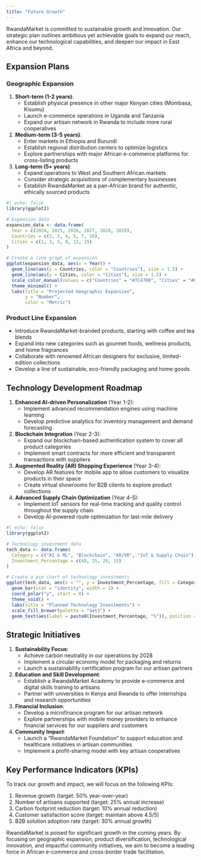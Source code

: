 ```yaml
---
title: "Future Growth"
---
```


RwandaMarket is committed to sustainable growth and innovation. Our strategic plan outlines ambitious yet achievable goals to expand our reach, enhance our technological capabilities, and deepen our impact in East Africa and beyond.

## Expansion Plans

### Geographic Expansion

1. **Short-term (1-2 years)**:
   - Establish physical presence in other major Kenyan cities (Mombasa, Kisumu)
   - Launch e-commerce operations in Uganda and Tanzania
   - Expand our artisan network in Rwanda to include more rural cooperatives

2. **Medium-term (3-5 years)**:
   - Enter markets in Ethiopia and Burundi
   - Establish regional distribution centers to optimize logistics
   - Explore partnerships with major African e-commerce platforms for cross-listing products

3. **Long-term (5+ years)**:
   - Expand operations to West and Southern African markets
   - Consider strategic acquisitions of complementary businesses
   - Establish RwandaMarket as a pan-African brand for authentic, ethically sourced products

```r
#| echo: false
library(ggplot2)

# Expansion data
expansion_data <- data.frame(
  Year = c(2024, 2025, 2026, 2027, 2028, 2029),
  Countries = c(2, 3, 4, 5, 7, 10),
  Cities = c(1, 3, 5, 8, 12, 15)
)

# Create a line graph of expansion
ggplot(expansion_data, aes(x = Year)) +
  geom_line(aes(y = Countries, color = "Countries"), size = 1.5) +
  geom_line(aes(y = Cities, color = "Cities"), size = 1.5) +
  scale_color_manual(values = c("Countries" = "#7C4700", "Cities" = "#00A86B")) +
  theme_minimal() +
  labs(title = "Projected Geographic Expansion",
       y = "Number",
       color = "Metric")
```

### Product Line Expansion

- Introduce RwandaMarket-branded products, starting with coffee and tea blends
- Expand into new categories such as gourmet foods, wellness products, and home fragrances
- Collaborate with renowned African designers for exclusive, limited-edition collections
- Develop a line of sustainable, eco-friendly packaging and home goods

## Technology Development Roadmap

1. **Enhanced AI-driven Personalization** (Year 1-2):
   - Implement advanced recommendation engines using machine learning
   - Develop predictive analytics for inventory management and demand forecasting

2. **Blockchain Integration** (Year 2-3):
   - Expand our blockchain-based authentication system to cover all product categories
   - Implement smart contracts for more efficient and transparent transactions with suppliers

3. **Augmented Reality (AR) Shopping Experience** (Year 3-4):
   - Develop AR features for mobile app to allow customers to visualize products in their space
   - Create virtual showrooms for B2B clients to explore product collections

4. **Advanced Supply Chain Optimization** (Year 4-5):
   - Implement IoT sensors for real-time tracking and quality control throughout the supply chain
   - Develop AI-powered route optimization for last-mile delivery

```r
#| echo: false
library(ggplot2)

# Technology investment data
tech_data <- data.frame(
  Category = c("AI & ML", "Blockchain", "AR/VR", "IoT & Supply Chain"),
  Investment_Percentage = c(40, 25, 20, 15)
)

# Create a pie chart of technology investments
ggplot(tech_data, aes(x = "", y = Investment_Percentage, fill = Category)) +
  geom_bar(stat = "identity", width = 1) +
  coord_polar("y", start = 0) +
  theme_void() +
  labs(title = "Planned Technology Investments") +
  scale_fill_brewer(palette = "Set3") +
  geom_text(aes(label = paste0(Investment_Percentage, "%")), position = position_stack(vjust = 0.5))
```

## Strategic Initiatives

1. **Sustainability Focus**:
   - Achieve carbon neutrality in our operations by 2028
   - Implement a circular economy model for packaging and returns
   - Launch a sustainability certification program for our artisan partners

2. **Education and Skill Development**:
   - Establish a RwandaMarket Academy to provide e-commerce and digital skills training to artisans
   - Partner with universities in Kenya and Rwanda to offer internships and research opportunities

3. **Financial Inclusion**:
   - Develop a microfinance program for our artisan network
   - Explore partnerships with mobile money providers to enhance financial services for our suppliers and customers

4. **Community Impact**:
   - Launch a "RwandaMarket Foundation" to support education and healthcare initiatives in artisan communities
   - Implement a profit-sharing model with key artisan cooperatives

## Key Performance Indicators (KPIs)

To track our growth and impact, we will focus on the following KPIs:

1. Revenue growth (target: 50% year-over-year)
2. Number of artisans supported (target: 25% annual increase)
3. Carbon footprint reduction (target: 10% annual reduction)
4. Customer satisfaction score (target: maintain above 4.5/5)
5. B2B solution adoption rate (target: 30% annual growth)

RwandaMarket is poised for significant growth in the coming years. By focusing on geographic expansion, product diversification, technological innovation, and impactful community initiatives, we aim to become a leading force in African e-commerce and cross-border trade facilitation.
